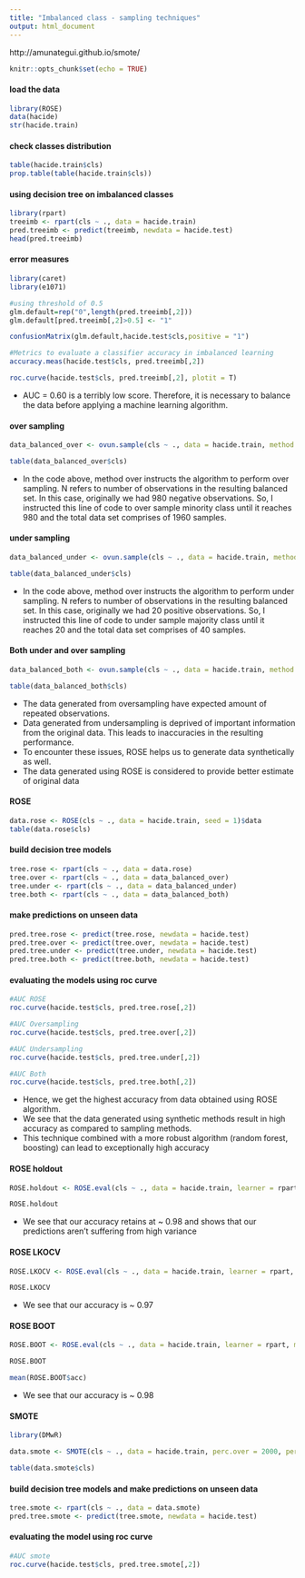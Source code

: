 ---
title: "Imbalanced class - sampling techniques"
output: html_document
---

http://amunategui.github.io/smote/



```{r setup, include=FALSE}
knitr::opts_chunk$set(echo = TRUE)
```

#### load the data

```{r}
library(ROSE)
data(hacide)
str(hacide.train)

```


#### check classes distribution

```{r}
table(hacide.train$cls)
prop.table(table(hacide.train$cls))

```

#### using decision tree on imbalanced classes


```{r}

library(rpart)
treeimb <- rpart(cls ~ ., data = hacide.train)
pred.treeimb <- predict(treeimb, newdata = hacide.test)
head(pred.treeimb)

```

#### error measures


```{r}
library(caret)
library(e1071)

#using threshold of 0.5
glm.default=rep("0",length(pred.treeimb[,2]))
glm.default[pred.treeimb[,2]>0.5] <- "1"

confusionMatrix(glm.default,hacide.test$cls,positive = "1")

#Metrics to evaluate a classifier accuracy in imbalanced learning
accuracy.meas(hacide.test$cls, pred.treeimb[,2])

roc.curve(hacide.test$cls, pred.treeimb[,2], plotit = T)


```

- AUC = 0.60 is a terribly low score. Therefore, it is necessary to balance the data before applying a machine learning algorithm.


#### over sampling

```{r}

data_balanced_over <- ovun.sample(cls ~ ., data = hacide.train, method = "over",N = 1960)$data

table(data_balanced_over$cls)


```

- In the code above, method over instructs the algorithm to perform over sampling. N refers to number of observations in the resulting balanced set. In this case, originally we had 980 negative observations. So, I instructed this line of code to over sample minority class until it reaches 980 and the total data set comprises of 1960 samples.


#### under sampling

```{r}

data_balanced_under <- ovun.sample(cls ~ ., data = hacide.train, method = "under",N = 40,seed=1)$data

table(data_balanced_under$cls)


```

- In the code above, method over instructs the algorithm to perform under sampling. N refers to number of observations in the resulting balanced set. In this case, originally we had 20 positive observations. So, I instructed this line of code to under sample majority class until it reaches 20 and the total data set comprises of 40 samples.

#### Both under and over sampling

```{r}

data_balanced_both <- ovun.sample(cls ~ ., data = hacide.train, method = "both",N = 1000,seed=1)$data

table(data_balanced_both$cls)

```

- The data generated from oversampling have expected amount of repeated observations. 
- Data generated from undersampling is deprived of important information from the original data. This leads to inaccuracies in the resulting performance. 
- To encounter these issues, ROSE helps us to generate data synthetically as well. 
- The data generated using ROSE is considered to provide better estimate of original data


#### ROSE

```{r}

data.rose <- ROSE(cls ~ ., data = hacide.train, seed = 1)$data
table(data.rose$cls)


```


#### build decision tree models

```{r}

tree.rose <- rpart(cls ~ ., data = data.rose)
tree.over <- rpart(cls ~ ., data = data_balanced_over)
tree.under <- rpart(cls ~ ., data = data_balanced_under)
tree.both <- rpart(cls ~ ., data = data_balanced_both)


```


#### make predictions on unseen data

```{r}

pred.tree.rose <- predict(tree.rose, newdata = hacide.test)
pred.tree.over <- predict(tree.over, newdata = hacide.test)
pred.tree.under <- predict(tree.under, newdata = hacide.test)
pred.tree.both <- predict(tree.both, newdata = hacide.test)


```


#### evaluating the models using roc curve

```{r}
#AUC ROSE
roc.curve(hacide.test$cls, pred.tree.rose[,2])

#AUC Oversampling
roc.curve(hacide.test$cls, pred.tree.over[,2])

#AUC Undersampling
roc.curve(hacide.test$cls, pred.tree.under[,2])

#AUC Both
roc.curve(hacide.test$cls, pred.tree.both[,2])

```

- Hence, we get the highest accuracy from data obtained using ROSE algorithm. 
- We see that the data generated using synthetic methods result in high accuracy as compared to sampling methods. 
- This technique combined with a more robust algorithm (random forest, boosting) can lead to exceptionally high accuracy


#### ROSE holdout

```{r}

ROSE.holdout <- ROSE.eval(cls ~ ., data = hacide.train, learner = rpart, method.assess = "holdout", extr.pred = function(obj)obj[,2], seed = 1)

ROSE.holdout


```

- We see that our accuracy retains at ~ 0.98 and shows that our predictions aren't suffering from high variance

#### ROSE LKOCV

```{r}

ROSE.LKOCV <- ROSE.eval(cls ~ ., data = hacide.train, learner = rpart, method.assess = "LKOCV", extr.pred = function(obj)obj[,2], seed = 1,K=5)

ROSE.LKOCV


```

- We see that our accuracy is ~ 0.97


#### ROSE BOOT

```{r}

ROSE.BOOT <- ROSE.eval(cls ~ ., data = hacide.train, learner = rpart, method.assess = "BOOT", extr.pred = function(obj)obj[,2], seed = 1,B=100)

ROSE.BOOT

mean(ROSE.BOOT$acc)

```

- We see that our accuracy is ~ 0.98



#### SMOTE


```{r}

library(DMwR)

data.smote <- SMOTE(cls ~ ., data = hacide.train, perc.over = 2000, perc.under = 105)

table(data.smote$cls)

```


#### build decision tree models and make predictions on unseen data

```{r}
tree.smote <- rpart(cls ~ ., data = data.smote)
pred.tree.smote <- predict(tree.smote, newdata = hacide.test)

```


#### evaluating the model using roc curve

```{r}
#AUC smote
roc.curve(hacide.test$cls, pred.tree.smote[,2])


```



